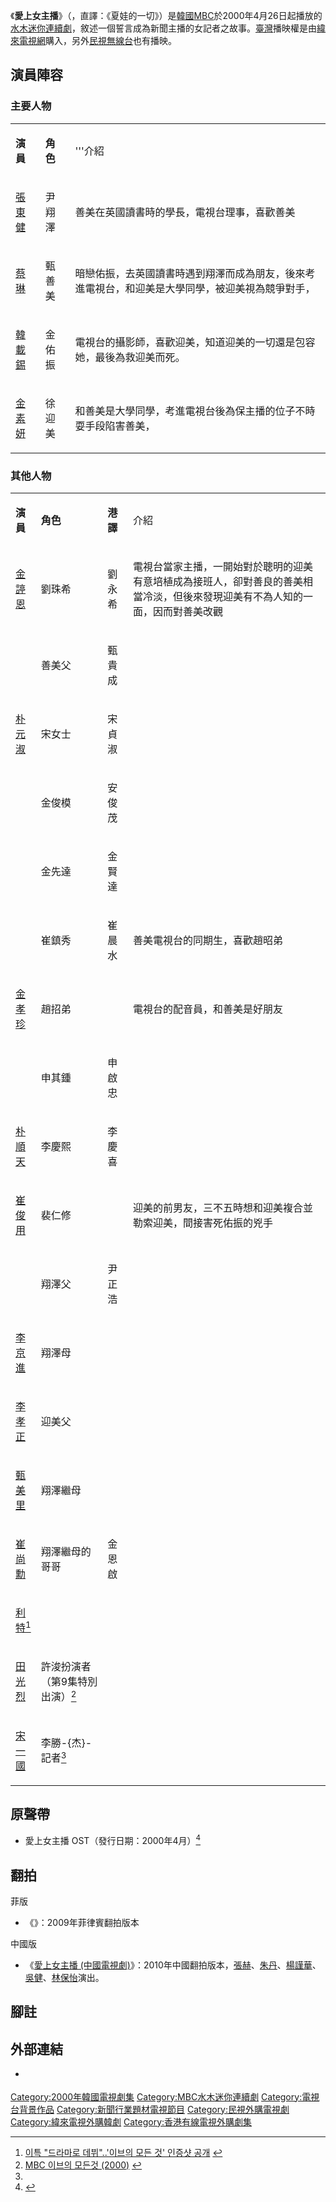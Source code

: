 {{Infobox Television
| show_name            = 愛上女主播
| original_name        = {{lang|ko|이브의 모든 것}}
| image                = [[File:All_About_Eve.jpg|250px]]
| caption              = 
| show_name_2          = 夏娃的誘惑
| genre                = 
| format               = 
| creator              = 
| developer            = 
| writer               = [[吳秀妍|吳秀妍]]、朴智賢
| director             = [[李振石|李振石]]、[[韓哲洙_(導演)|韓哲洙]]
| creative_director    = 
| presenter            = 
| starring             = {{Nowrap begin}}[[張東健|張東健]]、[[蔡琳|蔡琳]]、[[韓載錫|韓載錫]]、[[金素妍|金素妍]]{{Nowrap end}}
| slogan               = 
| theme_music_composer = 
| opentheme            = 
| endtheme             = 
| composer             = 
| country              = {{flag|KOR|name=南韓}} 
| language             = [[朝鮮語|韓語]]
| num_seasons          = <!-- or num_series -->
| num_episodes         = 20集
| list_episodes        = 
| executive_producer   = 
| producer             = 
| editor               = 
| location             = {{flag|KOR|name=南韓}}、{{GBR}}
| cinematography       = 
| camera               = 
| runtime              = 約70分鐘（含廣告）
| company              = 
| distributor          = 
| channel              = [[文化廣播_(韓國)|MBC]]
| picture_format       = 
| audio_format         = 
| first_run            = {{flag|KOR|name=南韓}} 
| first_aired          = {{Start date|2000|4|26}}
| last_aired           = {{End date|2000|7|6}}
| status               = 
| preceded_by          = 
| followed_by          = 
| related              = [[爱上女主播_(中国电视剧)|爱上女主播 (中国电视剧)]]
| website              = http://www.imbc.com/broad/tv/drama/eve/
| imdb_id              = 0313028
| production_website   = 
}}
《'''愛上女主播'''》（{{lang-ko|이브의 모든 것}}，直譯：《夏娃的一切》）是[[韓國|韓國]][[文化廣播_(韓國)|MBC]]於2000年4月26日起播放的[[MBC水木連續劇|水木迷你連續劇]]，敘述一個誓言成為新聞主播的女記者之故事。[[臺灣|臺灣]]播映權是由[[緯來電視網|緯來電視網]]購入，另外[[民視無線台|民視無線台]]也有播映。

== 演員陣容 ==
=== 主要人物 ===
{|class="wikitable" width="60%"
|- style="background:cornflowerblue; color:white" align=center
| '''演員'''||'''角色'''||'''介紹
|-
|[[張東健|張東健]]||尹翔澤||善美在英國讀書時的學長，電視台理事，喜歡善美
|-
|[[蔡琳|蔡琳]]||甄善美||暗戀佑振，去英國讀書時遇到翔澤而成為朋友，後來考進電視台，和迎美是大學同學，被迎美視為競爭對手，
|-
|[[韓載錫|韓載錫]]||金佑振||電視台的攝影師，喜歡迎美，知道迎美的一切還是包容她，最後為救迎美而死。
|-
|[[金素妍|金素妍]]||徐迎美||和善美是大學同學，考進電視台後為保主播的位子不時耍手段陷害善美，
|}

=== 其他人物 ===
{|class="wikitable" width="60%"
|- style="background:cornflowerblue; color:white" align=center
| '''演員'''||'''角色'''||'''港譯'''||介紹
|-
|[[金諪恩|金諪恩]]||劉珠希||劉永希||電視台當家主播，一開始對於聰明的迎美有意培植成為接班人，卻對善良的善美相當冷淡，但後來發現迎美有不為人知的一面，因而對善美改觀
|-
|{{link-ko|玄石 (演員)|현석 (배우)|玄石}}||善美父 ||甄貴成 ||
|-
|[[朴元淑|朴元淑]]||宋女士||宋貞淑 ||
|-
|{{link-ko|安政勳|안정훈 (배우)}}||金俊模||安俊茂 ||
|-
|{{link-ko|朴哲|박철 (배우)}}||金先達|| 金賢達||
|-
|{{link-ko|尹基元|윤기원 (배우)}}||崔鎮秀|| 崔晨水||善美電視台的同期生，喜歡趙昭弟 
|-
|[[金孝珍_(1976年)|金孝珍]]||趙招弟||   ||電視台的配音員，和善美是好朋友
|-
|{{link-ko|李根希|이근희}}||申其鍾||申啟忠 ||
|-
|[[朴順天_(演員)|朴順天]]||李慶熙 ||李慶喜 ||
|-
|[[崔俊用|崔俊用]]||裴仁修||   ||迎美的前男友，三不五時想和迎美複合並勒索迎美，間接害死佑振的兇手
|-
|{{link-ko|韓仁守|한인수 (배우)}}||翔澤父||尹正浩 ||
|-
|[[李京進|李京進]]||翔澤母||  ||
|-
|[[李孝正|李孝正]]||迎美父||  ||
|-
|[[甄美里|甄美里]]||翔澤繼母||  ||
|-
|[[崔尚勳|崔尚勳]]||翔澤繼母的哥哥||金恩啟 ||
|-
|[[利特|利特]]<ref>[http://star.mt.co.kr/stview.php?no=2011111217375364911 이특 "드라마로 데뷔"..'이브의 모든 것' 인증샷 공개] {{Wayback|url=http://star.mt.co.kr/stview.php?no=2011111217375364911 |date=20160304100327 }}{{ko}}</ref>||  ||  ||
|-
|[[田光烈_(韓國)|田光烈]]|| 許浚扮演者（第9集特別出演）<ref name="#1">[http://blog.naver.com/PostView.nhn?blogId=babo9880&logNo=110038165518 MBC 이브의 모든것 (2000)] {{Wayback|url=http://blog.naver.com/PostView.nhn?blogId=babo9880&logNo=110038165518 |date=20140301015705 }}{{ko}}</ref>||  ||
|-
|[[宋一國|宋一國]]||李勝-{杰}-記者<ref name="#1"/>||  ||
|}

== 原聲帶 ==
* 愛上女主播 OST（發行日期：2000年4月）<ref>{{cite web|title=이브의 모든 것 OST|url=https://vibe.naver.com/album/21859|website=NAVER VIBE(바이브)|date=|access-date=|archive-date=2022-02-27|archive-url=https://web.archive.org/web/20220227013612/https://vibe.naver.com/album/21859}}</ref>
{{Tracklist
| extra_column = 

| title1       = True Love - 핑클
| note1        = 
| extra1       = 
| length1      = 

| title2       = 지금처럼만 - 미나
| note2        = 
| extra2       = 
| length2      = 

| title3       = 두고온 슬픔 - 박희수
| note3        = 
| extra3       = 
| length3      = 

| title4       = 사랑을 전하는 마음으로 - 박희수
| note4        = 
| extra4       = 
| length4      = 

| title5       = Road Runner - 힙포켓 
| note5        = 
| extra5       = 
| length5      = 

| title6       = Falling In Love - 미나 
| note6        = 
| music6       = 
| length6      = 

| title7       = 두고봐 - 미나  
| note7        = 
| music7       = 
| length7      = 

| title8       = Watching You - 미나 
| note8        = 
| music8       = 
| length8      = 

| title9       = After 
| note9        = 
| music9       = 
| length9      = 

| title10      = Somewhere 
| note10       = 
| music10      = 
| length10     = 
}}

== 翻拍 ==
菲版
*《{{link-en|愛上女主播 (菲律賓電視劇)|All About Eve (Philippines TV series)}}》：2009年菲律賓翻拍版本
中國版
*《[[愛上女主播_(中國電視劇)|愛上女主播 (中國電視劇)]]》：2010年中國翻拍版本，[[張赫|張赫]]、[[朱丹|朱丹]]、[[楊謹華|楊謹華]]、[[吳健|吳健]]、[[林保怡|林保怡]]演出。

== 腳註 ==
{{reflist}}

== 外部連結 ==
*{{official|http://www.imbc.com/broad/tv/drama/eve/ |韓國MBC}} {{ko}}

{{電視節目的變遷
|電視台= {{KOR}} [[文化廣播_(韓國)|MBC]]
|播放檔次= [[MBC水木迷你連續劇|水木劇]]
|節目名稱= 愛上女主播<br />（2000年4月26日－2000年7月6日）
|上一節目= {{link-ko|壞朋友|나쁜 친구들}}<br/>（2000年3月1日－2000年4月20日）
|下一節目= {{link-ko|新貴公子|신 귀공자}}<br/>（2000年7月12日－2000年9月7日）
}} 
{{MBC水木連續劇}}
{{DEFAULTSORT:Ibeuui Modeun Geos}}
[[Category:2000年韓國電視劇集|Category:2000年韓國電視劇集]]
[[Category:MBC水木迷你連續劇|Category:MBC水木迷你連續劇]]
[[Category:電視台背景作品|Category:電視台背景作品]]
[[Category:新聞行業題材電視節目|Category:新聞行業題材電視節目]]
[[Category:民視外購電視劇|Category:民視外購電視劇]]
[[Category:緯來電視外購韓劇|Category:緯來電視外購韓劇]]
[[Category:香港有線電視外購劇集|Category:香港有線電視外購劇集]]